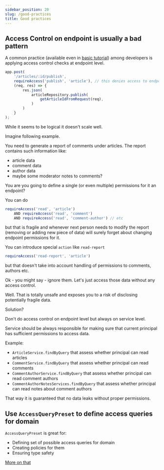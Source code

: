 ```yaml
---
sidebar_position: 20
slug: /good-practices
title: Good practices
---
```


## Access Control on endpoint is usually a bad pattern

A common practice (available even in [basic tutorial](https://github.com/pallad-ts/access-control/tree/master/examples/simple-articles-system))
among developers is applying access control checks at endpoint level.

```typescript
app.post(
	'/articles/:id/publish',
	requireAccess('publish', 'article'), // this denies access to endpoint without permissions
	(req, res) => {
		res.json(
			articleRepository.publish(
				getArticleIdFromRequest(req),
			)
		)
	}
);
```

While it seems to be logical it doesn't scale well.

Imagine following example.

You need to generate a report of comments under articles.
The report contains such information like:
* article data
* comment data
* author data
* maybe some moderator notes to comments?

You are you going to define a single (or even multiple) permissions for it an endpoint?

You can do
```typescript
requireAccess('read', 'article')
	AND requireAccess('read', 'comment')
	AND requireAccess('read', 'comment-author') // etc
```
but that is fragile and whenever next person needs to modify the report (removing or adding new piece of data)
will surely forget about changing endpoint permissions for it.

You can introduce special `action` like `read-report`
```typescript
requireAccess('read-report', 'article')
```
but that doesn't take into account handling of permissions to comments, authors etc.

Ok - you might say - ignore them. Let's just access those data without any access control.

Well. That is totally unsafe and exposes you to a risk of disclosing potentially fragile data.

Solution?

Don't do access control on endpoint level but always on service level.

Service should be always responsible for making sure that current principal has sufficient permissions to access data.

Example:
* `ArticleService.findByQuery` that assess whether principal can read articles
* `CommentService.findByQuery` that assess whether principal can read comments
* `CommentAuthorService.findByQuery` that assess whether principal can read comment authors
* `CommentAuthorNotesServices.findByQuery` that assess whether principal can read notes about comment authors

That way it is guaranteed that no data leaks without proper permissions.

## Use `AccessQueryPreset` to define access queries for domain

`AccessQueryPreset` is great for:
* Defining set of possible access queries for domain
* Creating policies for them
* Ensuring type safety

[More on that](/defining-access-query/access-query-preset)

